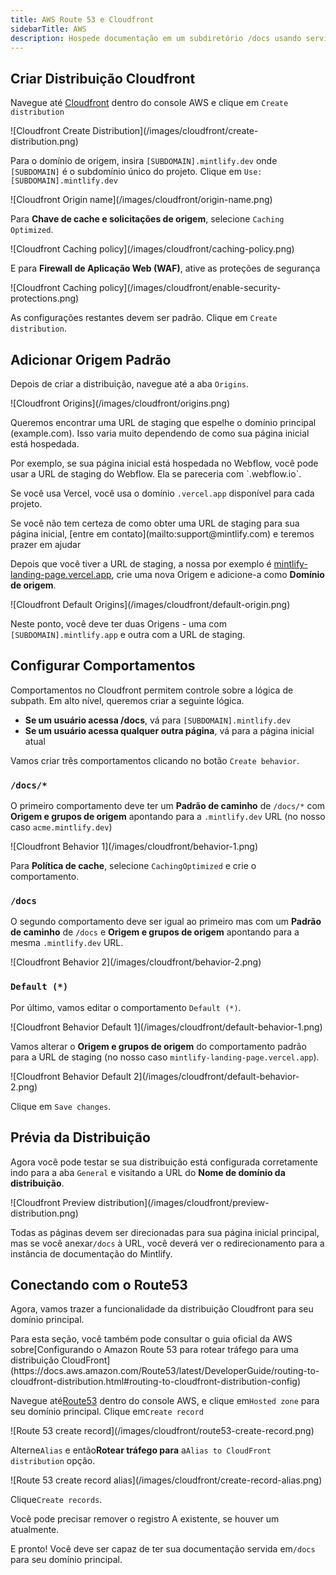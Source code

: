 ```yaml
---
title: AWS Route 53 e Cloudfront
sidebarTitle: AWS
description: Hospede documentação em um subdiretório /docs usando serviços AWS
---
```


## Criar Distribuição Cloudfront

Navegue até [Cloudfront](https://aws.amazon.com/cloudfront) dentro do console AWS e clique em `Create distribution`

<Frame>
  ![Cloudfront Create Distribution](/images/cloudfront/create-distribution.png)
</Frame>

Para o domínio de origem, insira `[SUBDOMAIN].mintlify.dev` onde `[SUBDOMAIN]` é o subdomínio único do projeto. Clique em `Use: [SUBDOMAIN].mintlify.dev`

<Frame>![Cloudfront Origin name](/images/cloudfront/origin-name.png)</Frame>

Para **Chave de cache e solicitações de origem**, selecione `Caching Optimized`.

<Frame>
  ![Cloudfront Caching policy](/images/cloudfront/caching-policy.png)
</Frame>

E para **Firewall de Aplicação Web (WAF)**, ative as proteções de segurança

<Frame>
  ![Cloudfront Caching
  policy](/images/cloudfront/enable-security-protections.png)
</Frame>

As configurações restantes devem ser padrão. Clique em `Create distribution`.

## Adicionar Origem Padrão

Depois de criar a distribuição, navegue até a aba `Origins`.

<Frame>![Cloudfront Origins](/images/cloudfront/origins.png)</Frame>

Queremos encontrar uma URL de staging que espelhe o domínio principal (example.com). Isso varia muito dependendo de como sua página inicial está hospedada.

<Info>
  Por exemplo, se sua página inicial está hospedada no Webflow, você pode usar a URL de staging do Webflow. Ela se pareceria com `.webflow.io`.

  Se você usa Vercel, você usa o domínio `.vercel.app` disponível para cada projeto.
</Info>

<Note>
  Se você não tem certeza de como obter uma URL de staging para sua página inicial, [entre em
  contato](mailto:support@mintlify.com) e teremos prazer em ajudar
</Note>

Depois que você tiver a URL de staging, a nossa por exemplo é [mintlify-landing-page.vercel.app](https://mintlify-landing-page.vercel.app), crie uma nova Origem e adicione-a como **Domínio de origem**.

<Frame>
  ![Cloudfront Default Origins](/images/cloudfront/default-origin.png)
</Frame>

Neste ponto, você deve ter duas Origens - uma com `[SUBDOMAIN].mintlify.app` e outra com a URL de staging.

## Configurar Comportamentos

Comportamentos no Cloudfront permitem controle sobre a lógica de subpath. Em alto nível, queremos criar a seguinte lógica.

* **Se um usuário acessa /docs**, vá para `[SUBDOMAIN].mintlify.dev`
* **Se um usuário acessa qualquer outra página**, vá para a página inicial atual

Vamos criar três comportamentos clicando no botão `Create behavior`.

### `/docs/*`

O primeiro comportamento deve ter um **Padrão de caminho** de `/docs/*` com **Origem e grupos de origem** apontando para a `.mintlify.dev` URL (no nosso caso `acme.mintlify.dev`)

<Frame>![Cloudfront Behavior 1](/images/cloudfront/behavior-1.png)</Frame>

Para **Política de cache**, selecione `CachingOptimized` e crie o comportamento.

### `/docs`

O segundo comportamento deve ser igual ao primeiro mas com um **Padrão de caminho** de `/docs` e **Origem e grupos de origem** apontando para a mesma `.mintlify.dev` URL.

<Frame>![Cloudfront Behavior 2](/images/cloudfront/behavior-2.png)</Frame>

### `Default (*)`

Por último, vamos editar o comportamento `Default (*)`.

<Frame>
  ![Cloudfront Behavior Default 1](/images/cloudfront/default-behavior-1.png)
</Frame>

Vamos alterar o **Origem e grupos de origem** do comportamento padrão para a URL de staging (no nosso caso `mintlify-landing-page.vercel.app`).

<Frame>
  ![Cloudfront Behavior Default 2](/images/cloudfront/default-behavior-2.png)
</Frame>

Clique em `Save changes`.

## Prévia da Distribuição

Agora você pode testar se sua distribuição está configurada corretamente indo para a aba `General` e visitando a URL do **Nome de domínio da distribuição**.

<Frame>
  ![Cloudfront Preview
  distribution](/images/cloudfront/preview-distribution.png)
</Frame>

Todas as páginas devem ser direcionadas para sua página inicial principal, mas se você anexar`/docs` à URL, você deverá ver o redirecionamento para a instância de documentação do Mintlify.

## Conectando com o Route53

Agora, vamos trazer a funcionalidade da distribuição Cloudfront para seu domínio principal.

<Note>
  Para esta seção, você também pode consultar o guia oficial da AWS sobre[Configurando o Amazon Route 53 para rotear tráfego para uma distribuição CloudFront](https://docs.aws.amazon.com/Route53/latest/DeveloperGuide/routing-to-cloudfront-distribution.html#routing-to-cloudfront-distribution-config)
</Note>

Navegue até[Route53](https://aws.amazon.com/route53) dentro do console AWS, e clique em`Hosted zone` para seu domínio principal. Clique em`Create record`

<Frame>
  ![Route 53 create record](/images/cloudfront/route53-create-record.png)
</Frame>

Alterne`Alias` e então**Rotear tráfego para** a`Alias to CloudFront distribution` opção.

<Frame>
  ![Route 53 create record alias](/images/cloudfront/create-record-alias.png)
</Frame>

Clique`Create records`.

<Note>
  Você pode precisar remover o registro A existente, se houver um atualmente.
</Note>

E pronto! Você deve ser capaz de ter sua documentação servida em`/docs` para seu domínio principal.
